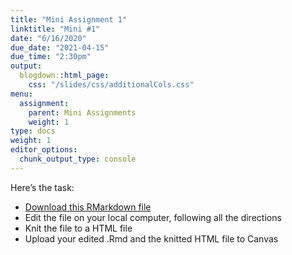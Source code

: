 ```yaml
---
title: "Mini Assignment 1"
linktitle: "Mini #1"
date: "6/16/2020"
due_date: "2021-04-15"
due_time: "2:30pm"
output:
  blogdown::html_page:
    css: "/slides/css/additionalCols.css"
menu:
  assignment:
    parent: Mini Assignments
    weight: 1
type: docs
weight: 1
editor_options: 
  chunk_output_type: console
---
```


:::list
Here's the task:

- <i class="fas fa-file"></i> <a href="/inactiveAssignments/01-mini-assignment-skeleton.Rmd" download="01-mini-assignment-skeleton.Rmd">Download this RMarkdown file</a>
- Edit the file on your local computer, following all the directions
- Knit the file to a HTML file
- Upload your edited .Rmd and the knitted HTML file to Canvas
:::
